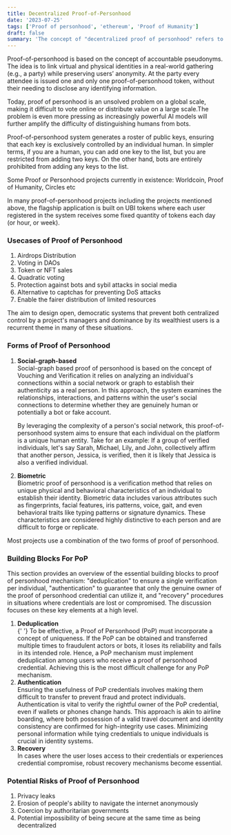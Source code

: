 ```yaml
---
title: Decentralized Proof-of-Personhood
date: '2023-07-25'
tags: ['Proof of personhood', 'ethereum', 'Proof of Humanity']
draft: false
summary: 'The concept of "decentralized proof of personhood" refers to the use of data as a means of verifying and identifying individuals. It involves the measurement and analysis of unique physical or behavioral characteristics that can be used to distinguish one person from another.'
---
```


Proof-of-personhood is based on the concept of accountable pseudonyms. The idea is to link virtual and physical identities in a real-world gathering (e.g., a party) while preserving users’ anonymity. At the party every attendee is
issued one and only one proof-of-personhood token, without their needing to disclose any identifying information.

Today, proof of personhood is an unsolved problem on a global scale, making it difficult to vote online or distribute value on a large scale.The problem is even more pressing as increasingly powerful AI models will further amplify the difficulty of distinguishing humans from bots.

Proof-of-personhood system generates a roster of public keys, ensuring that each key is exclusively controlled by an individual human. In simpler terms, if you are a human, you can add one key to the list, but you are restricted from adding two keys. On the other hand, bots are entirely prohibited from adding any keys to the list.

Some Proof or Personhood projects currently in existence: Worldcoin, Proof of Humanity, Circles etc

In many proof-of-personhood projects including the projects mentioned above, the flagship application is built on UBI tokens where each user registered in the system receives some fixed quantity of tokens each day (or hour, or week).

### Usecases of Proof of Personhood

<ol>
  <li>Airdrops Distribution</li>
  <li>Voting in DAOs</li>
  <li>Token or NFT sales</li>
  <li>Quadratic voting</li>
  <li>Protection against bots and sybil attacks in social media</li>
  <li>Alternative to captchas for preventing DoS attacks</li>
  <li>Enable the fairer distribution of limited resources</li>
</ol>

The aim to design open, democratic systems that prevent both centralized control by a project's managers and dominance by its wealthiest users is a recurrent theme in many of these situations.

### Forms of Proof of Personhood

<ol>
  <li><strong>Social-graph-based</strong></li> Social-graph based proof of personhood is based on the concept of Vouching and Verification it relies on analyzing an individual's connections within a social network or graph to establish their authenticity as a real person. In this approach, the system examines the relationships, interactions, and patterns within the user's social connections to determine whether they are genuinely human or potentially a bot or fake account.

By leveraging the complexity of a person's social network, this proof-of-personhood system aims to ensure that each individual on the platform is a unique human entity. Take for an example: If a group of verified individuals, let's say Sarah, Michael, Lily, and John, collectively affirm that another person, Jessica, is verified, then it is likely that Jessica is also a verified individual.

  <li><strong>Biometric</strong></li> Biometric proof of personhood is a verification method that relies on unique physical and behavioral characteristics of an individual to establish their identity. Biometric data includes various attributes such as fingerprints, facial features, iris patterns, voice, gait, and even behavioral traits like typing patterns or signature dynamics. These characteristics are considered highly distinctive to each person and are difficult to forge or replicate.
</ol>

Most projects use a combination of the two forms of proof of personhood.

### Building Blocks For PoP

This section provides an overview of the essential building blocks to proof of personhood mechanism: "deduplication" to ensure a single verification per individual, "authentication" to guarantee that only the genuine owner of the proof of personhood credential can utilize it, and "recovery" procedures in situations where credentials are lost or compromised. The discussion focuses on these key elements at a high level.

<ol>
  <li>
    <strong>Deduplication</strong>
  </li>{' '}
  To be effective, a Proof of Personhood (PoP) must incorporate a concept of uniqueness. If the PoP
  can be obtained and transferred multiple times to fraudulent actors or bots, it loses its
  reliability and fails in its intended role. Hence, a PoP mechanism must implement deduplication
  among users who receive a proof of personhood credential. Achieving this is the most difficult
  challenge for any PoP mechanism.
  <li>
    <strong>Authentication</strong>
  </li> Ensuring the usefulness of PoP credentials involves making them difficult to transfer to prevent
  fraud and protect individuals. Authentication is vital to verify the rightful owner of the PoP credential,
  even if wallets or phones change hands. This approach is akin to airline boarding, where both possession
  of a valid travel document and identity consistency are confirmed for high-integrity use cases. Minimizing
  personal information while tying credentials to unique individuals is crucial in identity systems.
  <li>
    <strong>Recovery</strong>
  </li>
  In cases where the user loses access to their credentials or experiences credential compromise, robust
  recovery mechanisms become essential.
</ol>

### Potential Risks of Proof of Personhood

<ol>
  <li>Privacy leaks</li>
  <li>Erosion of people's ability to navigate the internet anonymously</li>
  <li>Coercion by authoritarian governments</li>
  <li>Potential impossibility of being secure at the same time as being decentralized</li>
</ol>
